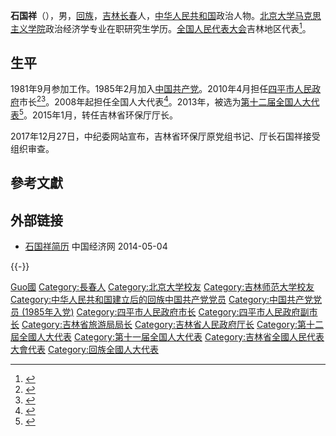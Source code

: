 '''石国祥'''（{{bd|1961年|3月|}}），男，[[回族|回族]]，[[吉林|吉林]][[长春|长春]]人，[[中华人民共和国|中华人民共和国]]政治人物。[[北京大学马克思主义学院|北京大学马克思主义学院]]政治经济学专业在职研究生学历。[[全国人民代表大会|全国人民代表大会]]吉林地区代表<ref>{{cite web|author=新华网|title=第十一届全国人大代表|url=http://news.xinhuanet.com/ziliao/2008-03/03/content_7708230.htm?node=36628|publisher=新华网|accessdate=2014-01-07|archive-date=2014-01-10|archive-url=https://web.archive.org/web/20140110211415/http://news.xinhuanet.com/ziliao/2008-03/03/content_7708230.htm?node=36628|dead-url=no}}</ref>。

== 生平 ==
1981年9月参加工作。1985年2月加入[[中国共产党|中国共产党]]。2010年4月担任[[四平市人民政府|四平市人民政府]]市长<ref>{{cite web|accessdate=2014-06-04|url=http://district.ce.cn/newarea/sddy/201212/26/t20121226_1464962.shtml|title=郭文培当选四平市人大主任 石国祥任市长|publisher=中国经济网|archive-date=2014-06-06|archive-url=https://web.archive.org/web/20140606212449/http://district.ce.cn/newarea/sddy/201212/26/t20121226_1464962.shtml|dead-url=no}}</ref><ref>{{cite web|accessdate=2014-07-12|url=http://district.ce.cn/zt/zlk/bg/201402/21/t20140221_2349630.shtml|title=四平市政府工作报告 (2013年12月25日 石国祥)|publisher=中国经济网|archive-date=2014-07-14|archive-url=https://web.archive.org/web/20140714155004/http://district.ce.cn/zt/zlk/bg/201402/21/t20140221_2349630.shtml|dead-url=no}}</ref>。2008年起担任全国人大代表<ref>{{cite news|title=全国人大代表信息-石国祥|url= http://210.82.31.1:8084/delegate/viewDelegate.action?dbid=110472|accessdate=2013-04-05|newspaper=全国人大网}}</ref>。2013年，被选为[[第十二届全国人大代表|第十二届全国人大代表]]<ref>{{cite news|title=全国人大代表信息-石国祥|url=http://210.82.31.1:8084/delegate/viewDelegate.action?dbid=120470|accessdate=2013-03-28|newspaper=全国人大网}}{{Dead link|date=2020年4月 |bot=InternetArchiveBot |fix-attempted=yes }}</ref>。2015年1月，转任吉林省环保厅厅长。

2017年12月27日，中纪委网站宣布，吉林省环保厅原党组书记、厅长石国祥接受组织审查。

== 參考文獻 ==
{{reflist}}

== 外部链接 ==
* [http://district.ce.cn/newarea/sddy/201212/26/t20121226_23977138.shtml 石国祥简历] {{Wayback|url=http://district.ce.cn/newarea/sddy/201212/26/t20121226_23977138.shtml |date=20140504060842 }} 中国经济网 2014-05-04
{{-}}
{{start box}}
{{s-gov|prc}}
{{s-before|[[王国才|王国才]]}}
{{s-title|[[吉林省环境保护厅|吉林省环境保护厅]]厅长|2015年1月－2016年12月}}
{{s-after|[[常晓春|常晓春]]}}
{{s-before|[[刘喜杰|刘喜杰]]}}
{{s-title|[[四平市人民政府|四平市人民政府]]市长|2010年4月－2015年1月}}
{{s-after|[[王振才|王振才]]}}
{{end box}}

{{中共十九大以来的反腐败工作}}

{{Authority control}}
{{DEFAULTSORT:Shi石}}
[[Category:石姓|Guo國]]
[[Category:長春人|Category:長春人]]
[[Category:北京大学校友|Category:北京大学校友]]
[[Category:吉林师范大学校友|Category:吉林师范大学校友]]
[[Category:中华人民共和国建立后的回族中国共产党党员|Category:中华人民共和国建立后的回族中国共产党党员]]
[[Category:中国共产党党员_(1985年入党)|Category:中国共产党党员 (1985年入党)]]
[[Category:四平市人民政府市长|Category:四平市人民政府市长]]
[[Category:四平市人民政府副市长|Category:四平市人民政府副市长]]
[[Category:吉林省旅游局局长|Category:吉林省旅游局局长]]
[[Category:吉林省人民政府厅长|Category:吉林省人民政府厅长]]
[[Category:第十二屆全國人大代表|Category:第十二屆全國人大代表]]
[[Category:第十一届全国人大代表|Category:第十一届全国人大代表]]
[[Category:吉林省全國人民代表大會代表|Category:吉林省全國人民代表大會代表]]
[[Category:回族全國人大代表|Category:回族全國人大代表]]